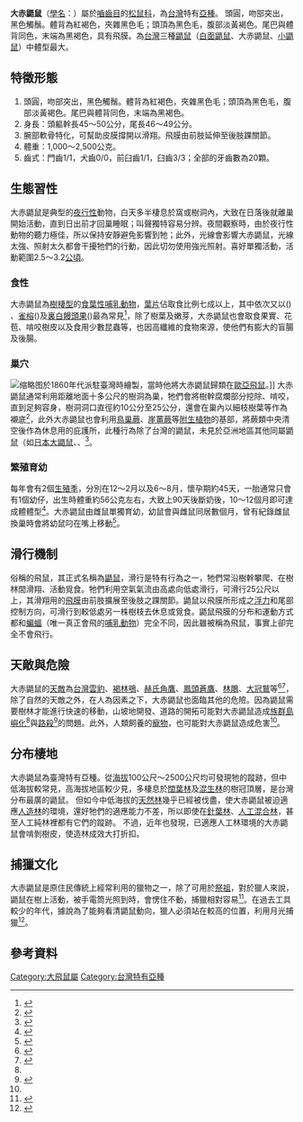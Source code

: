 {{Refimprove|time=2020-10-13T15:43:58+00:00}}
{{Infraspeciesbox
| name = 大赤鼯鼠
| status = LC
| status_ref = <ref name=IUCN>{{cite iucn | author=Walston, J., Duckworth, J.W. & Molur, S  | year=2016 | title=Petaurista philippensis | url=https://www.iucnredlist.org/species/16724/22272037 | access-date=14 October 2020 | ref=harv}}</ref>
| status_system = IUCN3.1
| status2 = 無危
| status2_system = 臺灣紅皮書名錄
| status2_ref = <ref name = "臺灣紅皮書名錄" >{{cite web | title =2017 臺灣陸域哺乳類紅皮書名錄 | year =2017 | url =https://taicol.shinyapps.io/redlist_tw/ | access-date =14 October 2020 | 5 = | archive-date =2020-10-15 | archive-url =https://web.archive.org/web/20201015225912/https://taicol.shinyapps.io/redlist_tw/ | dead-url =no }}</ref>
| image = PteromysGrandisWolf.jpg
| image2 =

| genus = Petaurista
| species = philippensis
| subspecies = grandis
| authority=([https://en.wikipedia.org/wiki/Walter_Elliot_(naturalist) Elliot],1839)
}}

'''大赤鼯鼠'''（[[學名|學名]]：{{lang|la|''Petaurista philippensis grandis''}}）屬於[[嚙齒目|嚙齒目]]的[[松鼠科|松鼠科]]，為[[台灣|台灣]]特有[[亞種|亞種]]。
頭圓，吻部突出，黑色觸鬚。體背為紅褐色，夾雜黑色毛；頭頂為黑色毛，腹部淡黃褐色。尾巴與體背同色，末端為黑褐色，具有飛膜。為[[台灣|台灣]]三種[[鼯鼠|鼯鼠]]（[[白面鼯鼠|白面鼯鼠]]、大赤鼯鼠、[[小鼯鼠|小鼯鼠]]）中體型最大。

==特徵形態==
# 頭圓，吻部突出，黑色觸鬚。體背為紅褐色，夾雜黑色毛；頭頂為黑色毛，腹部淡黃褐色。尾巴與體背同色，末端為黑褐色。
# 身長：頭軀幹長45～50公分，尾長46～49公分。
# 腕部軟骨特化，可幫助皮膜撐開以滑翔。飛膜由前肢延伸至後肢踝關節。
# 體重：1,000～2,500公克。
# 齒式：門齒1/1，犬齒0/0，前臼齒1/1，臼齒3/3；全部的牙齒數為20顆。

==生態習性==
大赤鼯鼠是典型的[[夜行性|夜行性]]動物，白天多半棲息於窩或樹洞內，大致在日落後就離巢開始活動，直到日出前才回巢睡眠；叫聲獨特容易分辨。夜間觀察時，由於夜行性動物的聽力極佳，所以保持安靜避免影響到牠；此外，光線會影響大赤鼯鼠，光線太強、照射太久都會干擾牠們的行動，因此切勿使用強光照射。喜好單獨活動，活動範圍2.5～3.2[[公頃|公頃]]。

===食性===
大赤鼯鼠為[[樹棲型|樹棲型]]的[[食葉性哺乳動物|食葉性哺乳動物]]，[[葉片|葉片]]佔取食比例七成以上，其中依次又以{{link-en|長尾尖葉櫧|Castanopsis cuspidata|長尾尖葉櫧}}({{lang|la|''Castanopsis cuspidata''}}) 、[[雀榕|雀榕]]({{lang|la|''Ficus superba''}})及[[裏白饅頭果|裏白饅頭果]]({{lang|la|''Glochidion acuminatum''}})最為常見<ref>{{cite journal | author1=Kuo, C.-C. | author2=L.-L. Lee| date=2003|title=Food availability and food habits of Indian giant flying squirrels (Petaurista philippensis) in Taiwan| journal=Journal of Mammalogy| volume=84|issue=4| page=1330-1340|url=https://doi.org/10.1644/BOS-039}}</ref>，除了樹葉及嫩芽，大赤鼯鼠也會取食果實、花苞、啃咬樹皮以及食用少數昆蟲等，也因高纖維的食物來源，使他們有膨大的盲腸及後腸。

===巢穴===
[[File:29_of_'On_the_Mammals_of_the_Island_of_Formosa_(China)._(With_coloured_plates._From_the_Proceedings_of_the_Zoological_Society_of_London,_December_9,_1862.)'_(11063153713).jpg|缩略图]]於1860年代派駐臺灣時繪製，當時他將大赤鼯鼠歸類在[[歐亞飛鼠|歐亞飛鼠]]。]]
大赤鼯鼠通常利用距離地面十多公尺的樹洞為巢，牠們會將樹幹腐爛部分挖除、啃咬，直到足夠容身，樹洞洞口直徑約10公分至25公分，還會在巢內以細枝樹葉等作為襯底<ref name="MammalHandbook">{{cite book |author1=郝偉廉 |coauthors=徐偉 |title=台灣哺乳動物：野外探險實用大圖鑑 |date=1998 |publisher=大樹文化出版 |location=臺北市}}</ref>，此外大赤鼯鼠也會利用[[鳥巢蕨|鳥巢蕨]]、[[崖薑蕨|崖薑蕨]]等[[附生植物|附生植物]]的基部，將蕨類中央清空後作為休息用的庇護所，此種行為除了台灣的鼯鼠，未見於亞洲地區其他同屬鼯鼠（如[[白頰鼯鼠|日本大鼯鼠]]、{{link-en|印度大鼯鼠|Indian giant flying squirrel|印度大鼯鼠}}、{{link-en|巴基斯坦大鼯鼠|Red_giant_flying_squirrel#White-bellied_giant_flying_squirrel|巴基斯坦大鼯鼠}}<ref>{{cite journal |author1=陳雪溱 |title=福山試驗林雌性大赤鼯鼠(Petaurista philippensis)棲所形質與溫度緩衝程度 |date=2015 |url=https://hdl.handle.net/11296/6325m5}}</ref>。

===繁殖育幼===
每年會有2個[[生殖季|生殖季]]，分別在12～2月以及6～8月，懷孕期約45天，一胎通常只會有1個幼仔，出生時體重約56公克左右，大致上90天後斷奶後，10～12個月即可達成體體型<ref>{{cite journal | author1=林文隆 | author2=曾翌碩 | title = 桐林地區大赤鼯鼠利用人工巢箱的觀察記實| journal=Taiwan Forestry Journal| volume=34| issue=3| page=55-61|date=2008}}</ref>。大赤鼯鼠由雌鼠單獨育幼，幼鼠會與雌鼠同居數個月，曾有紀錄雌鼠換巢時會將幼鼠叼在嘴上移動<ref>{{cite journal |author1=林致綱 |title=台中霧峰地區大赤鼯鼠之活動範圍與巢位利用 |journal=臺灣師範大學生命科學研究所學位論文 |date=2012 |url=https://hdl.handle.net/11296/sfjakk}}</ref>。

==滑行機制==
俗稱的飛鼠，其正式名稱為[[鼯鼠|鼯鼠]]，滑行是特有行為之一，牠們常沿樹幹攀爬、在樹林間滑翔、活動覓食。牠們利用空氣氣流由高處向低處滑行，可滑行25公尺以上，其滑翔用的[[飛膜|飛膜]]由前肢擴展至後肢之踝關節。鼯鼠以飛膜所形成之[[浮力|浮力]]和尾部控制方向，可滑行到較低處另一株樹枝去休息或覓食。鼯鼠飛膜的分布和運動方式都和[[蝙蝠|蝙蝠]]（唯一真正會飛的[[哺乳動物|哺乳動物]]）完全不同，因此雖被稱為飛鼠，事實上卻完全不會飛行。

==天敵與危險==
大赤鼯鼠的[[天敵|天敵]]為[[台灣雲豹|台灣雲豹]]、[[褐林鴞|褐林鴞]]、[[赫氏角鷹|赫氏角鷹]]、[[鳳頭蒼鷹|鳳頭蒼鷹]]、[[林鵰|林鵰]]、[[大冠鷲|大冠鷲]]等<ref>{{cite journal |author1=林文隆等 |title=喜馬拉雅林鴞 (Strix newarensis) 繁殖生態學:繁殖、食性與捕食行為描述 |journal=特有生物研究 |date=2008|volume=10|issue=2 |page=13-24}}</ref><ref>{{cite journal |author1=林文宏 |coauthors=何華仁 |title=2004年福山植物園林鵰繁殖調查 |journal=台灣猛禽研究 |date=2010 |issue=10 |page=46 - 61}}</ref>，除了自然的天敵之外，在人為因素之下，大赤鼯鼠也面臨其他的危險。因為鼯鼠需要樹林才能進行快速的移動，山坡地開發、道路的開拓可能對大赤鼯鼠造成[[族群島嶼化|族群島嶼化]]<ref name="MammalHandbook" />與[[路殺|路殺]]<ref name="RoadKill">{{cite web|title=Petaurista philippensis grandis 大赤鼯鼠|url=https://roadkill.tw/bio-taxon/petaurista-philippensis-grandis|website=台灣動物路死觀察網|accessdate=2020-10-13|archive-date=2020-10-14|archive-url=https://web.archive.org/web/20201014203409/https://roadkill.tw/bio-taxon/petaurista-philippensis-grandis|dead-url=no}}</ref>的問題。此外，人類飼養的[[寵物|寵物]]，也可能對大赤鼯鼠造成危害<ref name="RoadKill" />。

==分布棲地==
大赤鼯鼠為臺灣特有亞種。從[[海拔|海拔]]100公尺～2500公尺均可發現牠的蹤跡，但中低海拔較常見，高海拔地區較少見，多棲息於[[闊葉林|闊葉林]]及[[混生林|混生林]]的樹冠頂層，是台灣分布最廣的鼯鼠。
但如今中低海拔的[[天然林|天然林]]幾乎已經被伐盡，使大赤鼯鼠被迫適應[[人造林|人造林]]的環境，還好牠們的適應能力不差，所以即使在[[針葉林|針葉林]]、[[人工混合林|人工混合林]]，甚至人工純林裡都有它們的蹤跡。
不過，近年也發現，已適應人工林環境的大赤鼯鼠會啃剝樹皮，使造林成效大打折扣。

==捕獵文化==
大赤鼯鼠是原住民傳統上經常利用的獵物之一，除了可用於[[祭祖|祭祖]]，對於獵人來說，鼯鼠在樹上活動，被手電筒光照到時，會愣住不動，捕獵相對容易<ref>{{cite| author=陳逸忠|date=2018|title=雪霸國家公園雪⾒地區天狗、梅園部落原住民族歲時祭儀狩獵利⽤野⽣動物現況之調查}}</ref>。在過去工具較少的年代，據說為了能夠看清鼯鼠動向，獵人必須站在較高的位置，利用月光捕獵<ref>{{cite web |author1=傅麗玉 |title=再探飛鼠部落：飛鼠不笨 |url=https://www.apc.gov.tw/portal/getfile?source=DBE50CC4AED2CB00FAFB9859EF31AC3BF7F73AB93585A98D11C41C37ACAE381449559DB8D752C68636981771B1F48F7CD0636733C6861689&filename=92E8509672609E90B21F5E782FC26FC23519232CE90129CA |accessdate=2020-10-15}}</ref>。

==參考資料==
{{Reflist}}
{{Taxonbar|from=Q20903679}}

[[Category:大飛鼠屬|Category:大飛鼠屬]]
[[Category:台灣特有亞種|Category:台灣特有亞種]]